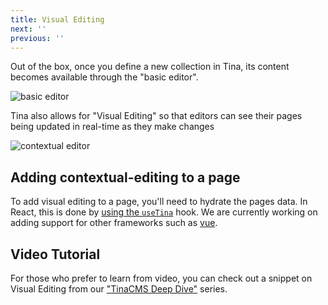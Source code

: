 ```yaml
---
title: Visual Editing
next: ''
previous: ''
---
```


Out of the box, once you define a new collection in Tina, its content becomes available through the "basic editor".

![basic editor](https://assets.tina.io/06bcd49e-f919-4e53-a2c4-77f656491c7d/img/docs/basic-editor.png)

Tina also allows for "Visual Editing" so that editors can see their pages being updated in real-time as they make changes

![contextual editor](https://assets.tina.io/06bcd49e-f919-4e53-a2c4-77f656491c7d/img/docs/contextual-editing.png)

## Adding contextual-editing to a page

To add visual editing to a page, you'll need to hydrate the pages data. In React, this is done by [using the `useTina`](/docs/contextual-editing/react) hook. We are currently working on adding support for other frameworks such as [vue](/docs/contextual-editing/vue).

## Video Tutorial

For those who prefer to learn from video, you can check out a snippet on Visual Editing from our ["TinaCMS Deep Dive"](https://www.youtube.com/watch?v=PcgnJDILv4w\&list=PLPar4H9PHKVqoCwZy79PHr8-W_vA3lAOB\&pp=iAQB) series.

<Youtube embedSrc="https://www.youtube.com/embed/PcgnJDILv4w?start=1067" />
